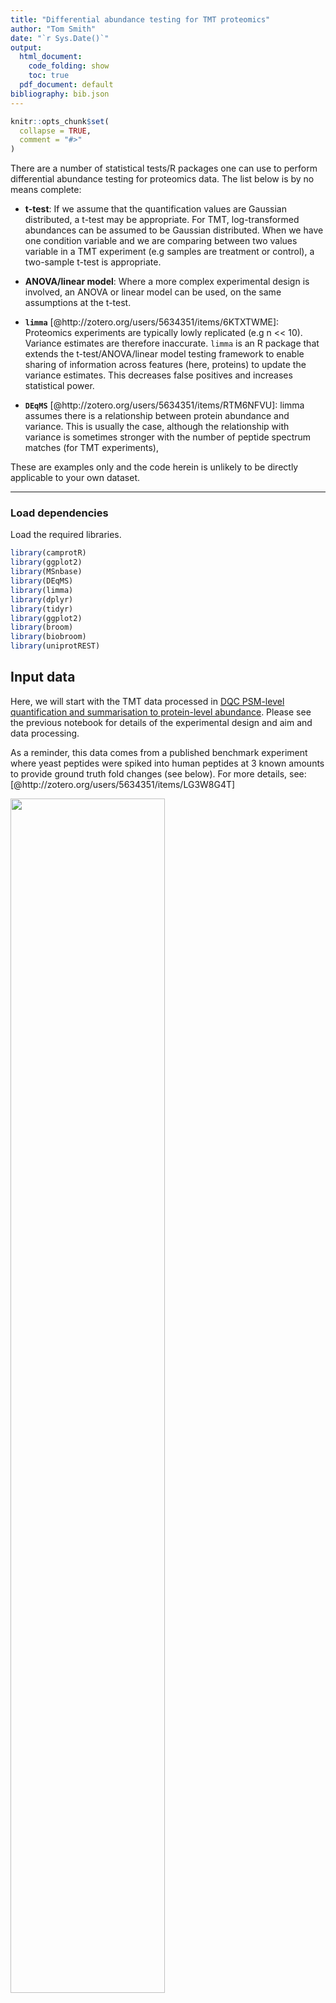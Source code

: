 ```yaml
---
title: "Differential abundance testing for TMT proteomics"
author: "Tom Smith"
date: "`r Sys.Date()`"
output:
  html_document:
    code_folding: show
    toc: true
  pdf_document: default
bibliography: bib.json
---
```


```r
knitr::opts_chunk$set(
  collapse = TRUE,
  comment = "#>"
)

```


There are a number of statistical tests/R packages one can use to perform differential abundance testing for proteomics data. The list below is by no means complete:

- **t-test**: If we assume that the quantification values are Gaussian
distributed, a t-test may be appropriate. For TMT, log-transformed abundances can
be assumed to be Gaussian distributed. When we have one condition variable and we
are comparing between two values variable in a TMT experiment (e.g samples are
treatment or control), a two-sample t-test is appropriate.

- **ANOVA/linear model**: Where a more complex experimental design is involved,
an ANOVA or linear model can be used, on the same assumptions at the t-test.

- **`limma`** [@http://zotero.org/users/5634351/items/6KTXTWME]:
Proteomics experiments are typically lowly replicated (e.g n << 10).
Variance estimates are therefore inaccurate. `limma`  is an R package that extends
the t-test/ANOVA/linear model testing framework to enable sharing of information
across features (here, proteins) to update the variance estimates. This decreases
false positives and increases statistical power.

- **`DEqMS`** [@http://zotero.org/users/5634351/items/RTM6NFVU]:
limma assumes there is a relationship between protein abundance and
variance. This is usually the case, although the relationship with variance is
sometimes stronger with the number of peptide spectrum matches (for TMT experiments),

These are examples only and the code herein is unlikely to be directly applicable
to your own dataset.

---

### Load dependencies

Load the required libraries.

```r
library(camprotR)
library(ggplot2)
library(MSnbase)
library(DEqMS)
library(limma)
library(dplyr)
library(tidyr)
library(ggplot2)
library(broom)
library(biobroom)
library(uniprotREST)

```

## Input data

Here, we will start with the TMT data processed in [DQC PSM-level quantification and summarisation to protein-level abundance](https://mrctoxbioinformatics.github.io/Proteomics_data_analysis/Markdowns/TMT.html).
Please see the previous notebook for details of the experimental design and aim and data processing.

As a reminder, this data comes from a published benchmark experiment where yeast peptides were spiked into human peptides at 3 known amounts to provide ground truth fold changes (see below). For more details, see: [@http://zotero.org/users/5634351/items/LG3W8G4T]

<img src="https://github.com/CambridgeCentreForProteomics/notch/blob/master/images/toc.png?raw=true" width="70%"/>


First, we read in the protein-level quantification data.
```r
tmt_protein <- readRDS('./results/tmt_protein.rds')
```

To keep things simple, we will just focus on the comparison between the 2x and 6x yeast spike-in samples (the last 6 TMT tags).

```r
tmt_protein <- tmt_protein[,1:7]

 # this is need to make sure the spike factor doesn't contain unused levels (x6)
pData(tmt_protein)$spike <- droplevels(pData(tmt_protein)$spike)
```

---

## Testing for differential abundance

We will use two approaches to identify proteins with significant differences in abundance:
- two-sample t-test
- moderated two-sample t-test (limma)
- moderated two-sample t-test (DEqMS)

### T-test
To perform a t-test for each protein, we want to extract the quantification values in a long 'tidy' format. We can do this using the biobroom package


```r
tmt_protein_tidy <- tmt_protein %>%
  biobroom::tidy.MSnSet(addPheno=TRUE) %>% # addPheno=TRUE adds the pData so we have the sample information too
  filter(is.finite(value))
```

As an example of how to run a single t-test, let's subset to a single protein.
First, we extract the quantification values for this single protein
```r

example_protein <- 'P40414'

tmt_protein_tidy_example <- tmt_protein_tidy %>%
  filter(protein==example_protein) %>%
  select(-sample)

print(tmt_protein_tidy_example)
```
Then we use `t.test` to perform the t-test.

```r

t.test.res <- t.test(formula=value~spike,
                     data=tmt_protein_tidy_example,
                     alternative='two.sided')

print(t.test.res)


```
We can use `tidy` from the `broom` package to return the t-test results in
a tidy tibble. The value of this will be seen in the next code chunk.

```r
tidy(t.test.res)
```

We can now apply a t-test to every protein using dplyr `group` and `do`, making use of `tidy`.


```r
t.test.res.all <- tmt_protein_tidy %>%
  group_by(protein) %>%
  do(tidy(t.test(formula=value~spike,
                 data=.,
                 alternative='two.sided')))
```

Here are the results for the t-test for the example protein. As we can see, the 'estimate' column in `t.text.res.all` is the mean protein abundance. The 'statistic' column is the t-statistic and the 'parameter' column is the degrees of freedom for the t-statistic. All the values are identical since have performed the exact same test with both approaches.
```r
print(t.test.res)
t.test.res.all %>% filter(protein==example_protein)
```

When you are performing a lot of statistical tests at the same time, it's recommended practice to plot the p-value distribution. If the assumptions of the test are valid, one expects a uniform distribution from 0-1 for those tests where the null hypothesis should not be rejected. Statistically significant tests will show as a peak of very low p-values. If there are very clear skews in the uniform distribution, or strange peaks other than in the smallest p-value bin, that may indicate the assumptions of the test are not valid, for some or all tests.

Here, we have so many significant tests that the uniform distribution is hard to assess. Note that, beyond the clear peak for very low p-values (<0.05) we also have a slight skew towards low p-values in the range 0.05-0.2. This may indicate insufficient statistical power to detect some proteins that are truly differentially abundant.  
```r
hist(t.test.res.all$p.value, 20)
```

> ### Discussion 1
>
> What would you conclude from the p-value distribution above?
>

> Solution

```r
# Here, we have so many significant tests that the uniform distribution is hard to assess!
# Note that, beyond the clear peak for very low p-values (<0.05), we also have a
# slight skew towards low p-values in the range 0.05-0.2.
# This may indicate insufficient statistical power to detect some proteins that
# are truly differentially abundant.
```
> Solution end


Since we have performed multiple tests, we want to calculate an adjusted p-value
to avoid type I errors (false positives).

Here, are using the Benjamini, Y., and Hochberg, Y. (1995) method to estimate the
False Discovery Rate, e.g the proportion of false positives among the rejected null hypotheses.


```r
t.test.res.all$padj <- p.adjust(t.test.res.all$p.value, method='BH')
table(t.test.res.all$padj<0.01)
```

At an FDR of 1%, we have `r sum(t.test.res.all$padj<0.01)` proteins with a significant difference.


### Moderated t-test (limma)

Proteomics experiments are typically lowly replicated (e.g n << 10).
Variance estimates are therefore inaccurate. `limma` [@http://zotero.org/users/5634351/items/6KTXTWME] is an R package that extends
the t-test/ANOVA/linear model testing framework to enable sharing of information
across features (here, proteins) to update the variance estimates. This decreases
false positives and increases statistical power.


Next, we create the `MArrayLM` object and a design model. We then supply these to
`limma::lmFit` to fit the linear model according to the design and then use
`limma::eBayes` to compute moderated test statistics.
```r

exprs_for_limma <- exprs(tmt_protein)

# Performing the equivalent of a two-sample t-test
spike <- pData(tmt_protein)$spike

limma_design <- model.matrix(formula(~spike))

limma_fit <- lmFit(exprs_for_limma, limma_design)
limma_fit <- eBayes(limma_fit, trend=TRUE)

```

We can visualise the relationship between the average abundance and the variance using the `limma::plotSA` function.
```r
limma::plotSA(limma_fit)
```


> ### Discussion 2
>
> How would you interpret the plot above?
>

> Solution

```r
# There's a really clear relationship between protein abundance and variance!

```
> Solution end

In this case, the variances will be shrunk towards a value that depends on the
mean protein abundance vs variance trend

We can extract a results table like so.
```r

# use colnames(limma_fit$coefficients) to identify the coefficient names
limma_results <- topTable(limma_fit, n=Inf, coef='spikex2')
```


Below, we summarise the number of proteins with statistically different abundance
in 2x vs 1x and plot a 'volcano' plot to visualise this.
```r

table(limma_results$adj.P.Val<0.01)


limma_results %>%
  ggplot(aes(x = logFC, y = -log10(adj.P.Val), colour = adj.P.Val < 0.01)) +
  geom_point(size=0.5) +
  theme_camprot(border=FALSE, base_size=15) +
  scale_colour_manual(values = c('grey', get_cat_palette(2)[2]), name = '2x vs 1x Sig.') +
  labs(x = '2x vs 1x (Log2)', y = '-log10(p-value)')
```
```r
t.test.res.all %>% filter(protein==example_protein)
limma_results[example_protein,]
```




> ### Discussion 3
>
> Given the experimental design, would you expect proteins to have signficant
> changes in both directions?

> Solution

```r
# Yes! We are mixing known quantities of human and yeast proteins together such
# that yeast proteins increase 2-fold in abundance between 2x and 1x samples, and human
# proteins decrease in abundance (to balance out the total amount of protein in the samples)

```
> Solution end


It would make more sense to split the volcano plot by the species from which the protein derived.
We can obtain this information from uniprot like so.
```r
species <-  uniprot_map(
  ids = rownames(tmt_protein),
  from = "UniProtKB_AC-ID",
  to = "UniProtKB",
  fields = "organism_name",
) %>% rename(c('UNIPROTKB'='From'))
```

> ### Exercise 1
> Merge the `species` and `limma_results` `data.frames` and re-plot the volcano
> plot, with one panel for each species. An example of the desired output is shown below
>
> Hint: see `?facet_wrap`

> Solution

```r

limma_results %>%
  merge(species, by.x='row.names', by.y='UNIPROTKB') %>%
  ggplot(aes(x = logFC, y = -log10(adj.P.Val), colour = adj.P.Val < 0.01)) +
  geom_point(size=0.5) +
  theme_camprot(border=FALSE, base_size=15) +
  scale_colour_manual(values = c('grey', get_cat_palette(2)[2]), name = '2x vs 1x Sig.') +
  labs(x = '2x vs 1x (Log2)', y = '-log10(p-value)') +
  facet_wrap(~(gsub('\\(.*', '', Organism)))

```
> Solution end


We can now compare the results from the t-test and the moderated t-test (limma).
Below, we update the column names so it's easier to see which column comes from which test and then merge the two test results.
```r
tmt_compare_tests <- merge(
  setNames(limma_results, paste0('limma.', colnames(limma_results))),
  setNames(t.test.res.all, paste0('t.test.', colnames(t.test.res.all))),
  by.x='row.names',
  by.y='t.test.protein')

```


Below, we can compare the p-values from the two tests. Note that the p-value is almost
always lower for the moderated t-test with `limma` than the standard t-test.

```r
p <- ggplot(tmt_compare_tests) +
  aes(log10(t.test.p.value), log10(limma.P.Value)) +
  geom_point(size=0.2, alpha=0.2) +
  geom_abline(slope=1, linetype=2, colour=get_cat_palette(1), size=1) +
  theme_camprot(border=FALSE) +
  labs(x='T-test log10(p-value)', y='limma log10(p-value)')


print(p)
```

Finally, we can compare the number of proteins with a significant difference
(Using 1% FDR threshold) according to each test. Using the t-test, there are  `r sum(tmt_compare_tests$t.test.padj<0.01)`
significant differences, but with limma `r sum(tmt_compare_tests$limma.P.Value<0.01)` proteins have a significant difference.
```r
tmt_compare_tests %>%
  group_by(t.test.padj<0.01,
           limma.P.Value<0.01) %>%
  tally()


```

### Moderated t-test (DEqMS)

limma assumes there is a relationship between protein abundance and variance. This is usually
the case, although we have seen above that this isn't so with our data. For LFQ,
the relationship between variance and the number of peptides may be stronger.

DEqMS [@http://zotero.org/users/5634351/items/RTM6NFVU], is an alternative to limma,
which you can think of as an extension of limma [@http://zotero.org/users/5634351/items/6KTXTWME]
specifically for proteomics, which uses the number of peptides rather than mean
abundance to share information between proteins.

The analysis steps are taken from the
[DEqMS vignette](https://bioconductor.org/packages/release/bioc/vignettes/DEqMS/inst/doc/DEqMS-package-vignette.html#extract-quant-data-columns-for-deqms).
We start from the `MArrayLM` we created for `limma` analysis and then simply
add a `$count` column to the `MArrayLM` object and use the `spectraCounteBayes`
function to perform the Bayesian shrinkage using the count column, which describes
the number of pepitdes per protein. This is contrast to `limma`, which uses the
`$Amean` column, which describes the mean protein abundance.

To define the `$count` column, we need to summarise the number of PSMs per protein.
In the DEqMS paper, they suggest that the best summarisation metric to use is the
minimum value across the samples, so our `count` column is the minimum number of
PSMs per protein.  
```r

tmt_psm_res <- readRDS('./results/psm_filt.rds')

# Obtain the min peptide count across the samples and determine the minimum value across
# samples
min_psm_count <- camprotR::count_features_per_protein(tmt_psm_res) %>%
  merge(tmt_protein_tidy,
        by.x=c('Master.Protein.Accessions', 'sample'),
        by.y=c('protein', 'sample')) %>%
  group_by(Master.Protein.Accessions) %>%
  summarise(min_psm_count = min(n))

# add the min peptide count
limma_fit$count <- min_psm_count$min_psm_count
```

And now we run `spectraCounteBayes` from `DEqMS` to perform the statistical test.
```r
# run DEqMS
efit_deqms <- suppressWarnings(spectraCounteBayes(limma_fit))
```



Below, we inspect the peptide count vs variance relationship which `DEqMS` is
using in the statistical test.


```r
# Diagnostic plots
VarianceBoxplot(efit_deqms, n = 30, xlab = "PSMs")
```


Below, we summarise the number of proteins with statistically different abundance
in RNase +/- and plot a 'volcano' plot to visualise this.

```r
deqms_results <- outputResult(efit_deqms, coef_col=2)


table(deqms_results$sca.adj.pval<0.01)


deqms_results %>%
  merge(species, by.x='row.names', by.y='UNIPROTKB') %>%
  ggplot(aes(x = logFC, y = -log10(sca.P.Value), colour = sca.adj.pval < 0.01)) +
  geom_point(size=0.5) +
  theme_camprot(border=FALSE, base_size=15) +
  scale_colour_manual(values = c('grey', get_cat_palette(2)[2]), name = '2x vs 1x Sig.') +
  labs(x = '2x vs 1x (Log2)', y = '-log10(p-value)') +
  facet_wrap(~(gsub('\\(.*', '', Organism)))


```
We can compare the results of limma and DEqMS by considering the number of significant differences. Note that the limma results are also contained with the results from DEqMS. The `$t`, `$P.Value` and `$adj.P.Val` columns are from `limma`. The columns prefixed with `sca` are the from `DEqMS`.

```r
deqms_results %>%
  group_by(limma_sig=adj.P.Val<0.01,
           DEqMS_sig=sca.adj.pval<0.01) %>%
  tally()
```
We can compare the results of limma and DEqMS by considering the p-values. 
```r

deqms_results %>%
  ggplot() +
  aes(P.Value, sca.P.Value) +
  geom_point(size=0.5, alpha=0.5) +
  geom_abline(slope=1, colour=get_cat_palette(2)[2], size=1, linetype=2) +
  theme_camprot(border=FALSE) +
  labs(x='limma p-value', y='DEqMS p-value') +
  scale_x_log10() +
  scale_y_log10()
```

> ### Discussion 4
> The p-values from limma and DEqMS are very well correlated. This is despite
> the two methods using a different depedent variable to shrink the variance 
> (limma = mean expression, DEqMS = the number of PSMs)
>

> Solution

```r

# This suggests that the dependent variables are likely to be highly correlated,
# which makes sense since we are using sum summarisation from PSM -> protein,
# so proteins with more PSMs will likely have a higher abundance.
# We can check this like so

deqms_results %>%
  ggplot() +
  aes(Hmisc::cut2(count, g=20), AveExpr) +
  geom_boxplot() +
  theme_camprot(border=FALSE) +
  labs(x='PSMs', y='Average abundance') +
  theme(axis.text.x=element_text(angle=45, vjust=1, hjust=1))
```
> Solution end



Finally, at this point we can save any one of the `data.frames` containing the statistical test results, either to a compressed format (`rds`) to read back into a later R notebook, or a flatfile  (`.tsv`) to read with e.g excel.
```r
# These lines are not run and are examples only

saveRDS(deqms_results, 'filename_to_save_to.rds')
write.csv(deqms_results, 'filename_to_save_to.tsv', sep='\t', row.names=FALSE)
```


## References {.unlisted .unnumbered}


## Session info {.unlisted .unnumbered}

```r
sessionInfo()
```
